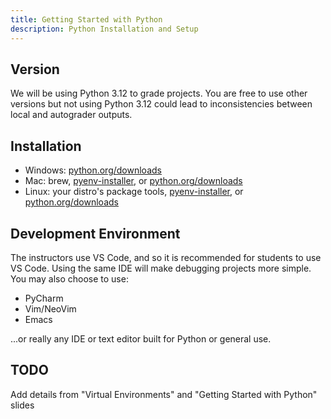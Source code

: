 ```yaml
---
title: Getting Started with Python
description: Python Installation and Setup
---
```


## Version

We will be using Python 3.12 to grade projects. You are free to use other versions but not using Python 3.12 could lead to inconsistencies between local and autograder outputs.

## Installation

- Windows: [python.org/downloads](python.org/downloads)
- Mac: brew, [pyenv-installer](https://github.com/pyenv/pyenv-installer), or [python.org/downloads](python.org/downloads)
- Linux: your distro's package tools, [pyenv-installer](https://github.com/pyenv/pyenv-installer), or [python.org/downloads](python.org/downloads)

## Development Environment

The instructors use VS Code, and so it is recommended for students to use VS Code. Using the same IDE will make debugging projects more simple. You may also choose to use:

- PyCharm
- Vim/NeoVim
- Emacs

...or really any IDE or text editor built for Python or general use.

## TODO

Add details from "Virtual Environments" and "Getting Started with Python" slides